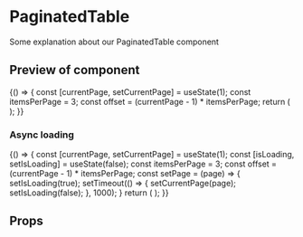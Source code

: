 

<Meta title="PaginatedTable" component={PaginatedTable} />

# PaginatedTable

Some explanation about our PaginatedTable component

## Preview of component

<Preview>
	<Story name='Base'>
		{() => {
			const [currentPage, setCurrentPage] = useState(1);
			const itemsPerPage = 3;
			const offset = (currentPage - 1) * itemsPerPage;
			return (
				<PaginatedTable
					columns={TABLE_MOCK_COLUMNS()}
					rows={TABLE_MOCK_ROWS.slice(offset, offset + itemsPerPage)}
					currentPage={currentPage}
					itemsPerPage={itemsPerPage}
					onPageChange={setCurrentPage}
					totalValues={TABLE_MOCK_ROWS.length}
				/>
			);
		}}
	</Story>
</Preview>

### Async loading

<Preview>
	<Story name='Async data'>
		{() => {
			const [currentPage, setCurrentPage] = useState(1);
			const [isLoading, setIsLoading] = useState(false);
			const itemsPerPage = 3;
			const offset = (currentPage - 1) * itemsPerPage;
			const setPage = (page) => {
				setIsLoading(true);
				setTimeout(() => {
					setCurrentPage(page);
					setIsLoading(false);
				}, 1000);
			}
			return (
				<PaginatedTable
					columns={TABLE_MOCK_COLUMNS()}
					rows={TABLE_MOCK_ROWS.slice(offset, offset + itemsPerPage)}
					currentPage={currentPage}
					itemsPerPage={itemsPerPage}
					onPageChange={setPage}
					loading={isLoading}
					totalValues={TABLE_MOCK_ROWS.length}
				/>
			);
		}}
	</Story>
</Preview>

## Props

<Props of={PaginatedTable} />
